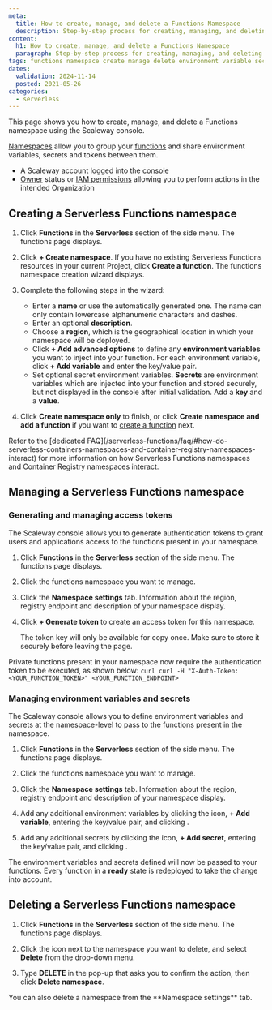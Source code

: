 ```yaml
---
meta:
  title: How to create, manage, and delete a Functions Namespace
  description: Step-by-step process for creating, managing, and deleting a Serverless Functions namespace in Scaleway.
content:
  h1: How to create, manage, and delete a Functions Namespace
  paragraph: Step-by-step process for creating, managing, and deleting a Serverless Functions namespace in Scaleway.
tags: functions namespace create manage delete environment variable secret
dates:
  validation: 2024-11-14
  posted: 2021-05-26
categories:
  - serverless
---
```


This page shows you how to create, manage, and delete a Functions namespace using the Scaleway console.

[Namespaces](/serverless-functions/concepts/#namespace) allow you to group your [functions](/serverless-functions/concepts/#serverless-functions) and share environment variables, secrets and tokens between them.

<Macro id="requirements" />

- A Scaleway account logged into the [console](https://console.scaleway.com)
- [Owner](/iam/concepts/#owner) status or [IAM permissions](/iam/concepts/#permission) allowing you to perform actions in the intended Organization

## Creating a Serverless Functions namespace

1. Click **Functions** in the **Serverless** section of the side menu. The functions page displays.

2. Click **+ Create namespace**. If you have no existing Serverless Functions resources in your current Project, click **Create a function**. The functions namespace creation wizard displays.

3. Complete the following steps in the wizard:
    - Enter a **name** or use the automatically generated one. The name can only contain lowercase alphanumeric characters and dashes.
    - Enter an optional **description**.
    - Choose a **region**, which is the geographical location in which your namespace will be deployed.
    - Click **+ Add advanced options** to define any **environment variables** you want to inject into your function. For each environment variable, click **+ Add variable** and enter the key/value pair.
    - Set optional secret environment variables. **Secrets** are environment variables which are injected into your function and stored securely, but not displayed in the console after initial validation. Add a **key** and a **value**.
4. Click **Create namespace only** to finish, or click **Create namespace and add a function** if you want to [create a function](/serverless-functions/how-to/create-a-function/) next.

<Message type="tip">
Refer to the [dedicated FAQ](/serverless-functions/faq/#how-do-serverless-containers-namespaces-and-container-registry-namespaces-interact) for more information on how Serverless Functions namespaces and Container Registry namespaces interact.
</Message>

## Managing a Serverless Functions namespace

### Generating and managing access tokens

The Scaleway console allows you to generate authentication tokens to grant users and applications access to the functions present in your namespace.

1. Click **Functions** in the **Serverless** section of the side menu. The functions page displays.

2. Click the functions namespace you want to manage.

3. Click the **Namespace settings** tab. Information about the region, registry endpoint and description of your namespace display.

4. Click **+ Generate token** to create an access token for this namespace.

    <Message type="important">
    The token key will only be available for copy once. Make sure to store it securely before leaving the page.
    </Message>

Private functions present in your namespace now require the authentication token to be executed, as shown below:
    ```curl
    curl -H "X-Auth-Token: <YOUR_FUNCTION_TOKEN>" <YOUR_FUNCTION_ENDPOINT>
    ```

### Managing environment variables and secrets

The Scaleway console allows you to define environment variables and secrets at the namespace-level to pass to the functions present in the namespace.

1. Click **Functions** in the **Serverless** section of the side menu. The functions page displays.

2. Click the functions namespace you want to manage.

3. Click the **Namespace settings** tab. Information about the region, registry endpoint and description of your namespace display.

4. Add any additional environment variables by clicking the <Icon name="edit" /> icon, **+ Add variable**, entering the key/value pair, and clicking <Icon name="validate"/>.

5. Add any additional secrets by clicking the <Icon name="edit" /> icon, **+ Add secret**, entering the key/value pair, and clicking <Icon name="validate"/>.

The environment variables and secrets defined will now be passed to your functions. Every function in a **ready** state is redeployed to take the change into account.

## Deleting a Serverless Functions namespace

1. Click **Functions** in the **Serverless** section of the side menu. The functions page displays.

2. Click the <Icon name="more" /> icon next to the namespace you want to delete, and select **Delete** from the drop-down menu.

3. Type **DELETE** in the pop-up that asks you to confirm the action, then click **Delete namespace**.

<Message type="tip">
  You can also delete a namespace from the **Namespace settings** tab.
</Message>
